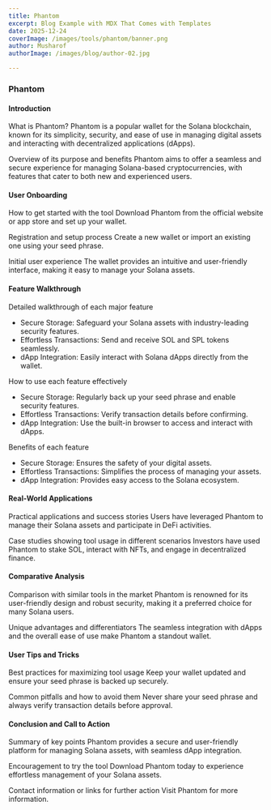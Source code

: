```yaml
---
title: Phantom
excerpt: Blog Example with MDX That Comes with Templates
date: 2025-12-24
coverImage: /images/tools/phantom/banner.png
author: Musharof
authorImage: /images/blog/author-02.jpg

---
```

### Phantom

#### Introduction

What is Phantom? Phantom is a popular wallet for the Solana blockchain, known for its simplicity, security, and ease of use in managing digital assets and interacting with decentralized applications (dApps).

Overview of its purpose and benefits Phantom aims to offer a seamless and secure experience for managing Solana-based cryptocurrencies, with features that cater to both new and experienced users.

#### User Onboarding

How to get started with the tool Download Phantom from the official website or app store and set up your wallet.

Registration and setup process Create a new wallet or import an existing one using your seed phrase.

Initial user experience The wallet provides an intuitive and user-friendly interface, making it easy to manage your Solana assets.

#### Feature Walkthrough

Detailed walkthrough of each major feature

-   Secure Storage: Safeguard your Solana assets with industry-leading security features.
-   Effortless Transactions: Send and receive SOL and SPL tokens seamlessly.
-   dApp Integration: Easily interact with Solana dApps directly from the wallet.

How to use each feature effectively

-   Secure Storage: Regularly back up your seed phrase and enable security features.
-   Effortless Transactions: Verify transaction details before confirming.
-   dApp Integration: Use the built-in browser to access and interact with dApps.

Benefits of each feature

-   Secure Storage: Ensures the safety of your digital assets.
-   Effortless Transactions: Simplifies the process of managing your assets.
-   dApp Integration: Provides easy access to the Solana ecosystem.

#### Real-World Applications

Practical applications and success stories Users have leveraged Phantom to manage their Solana assets and participate in DeFi activities.

Case studies showing tool usage in different scenarios Investors have used Phantom to stake SOL, interact with NFTs, and engage in decentralized finance.

#### Comparative Analysis

Comparison with similar tools in the market Phantom is renowned for its user-friendly design and robust security, making it a preferred choice for many Solana users.

Unique advantages and differentiators The seamless integration with dApps and the overall ease of use make Phantom a standout wallet.

#### User Tips and Tricks

Best practices for maximizing tool usage Keep your wallet updated and ensure your seed phrase is backed up securely.

Common pitfalls and how to avoid them Never share your seed phrase and always verify transaction details before approval.

#### Conclusion and Call to Action

Summary of key points Phantom provides a secure and user-friendly platform for managing Solana assets, with seamless dApp integration.

Encouragement to try the tool Download Phantom today to experience effortless management of your Solana assets.

Contact information or links for further action Visit Phantom for more information.